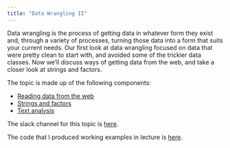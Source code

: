 ```yaml
---
title: "Data Wrangling II"
---
```


Data wrangling is the process of getting data in whatever form they exist and, through a variety of processes, turning those data into a form that suits your current needs. Our first look at data wrangling focused on data that were pretty clean to start with, and avoided some of the trickier data classes. Now we'll discuss ways of getting data from the web, and take a closer look at strings and factors.

The topic is made up of the following components:

* [Reading data from the web](reading_data_from_the_web.html)
* [Strings and factors](strings_and_factors.html)
* [Text analysis](text_analysis.html)

The slack channel for this topic is [here](https://p8105-fall2017.slack.com/messages/C7N8HG34N).

The code that I produced working examples in lecture is [here](https://github.com/jeff-goldsmith/example_data_wrangling_ii).

